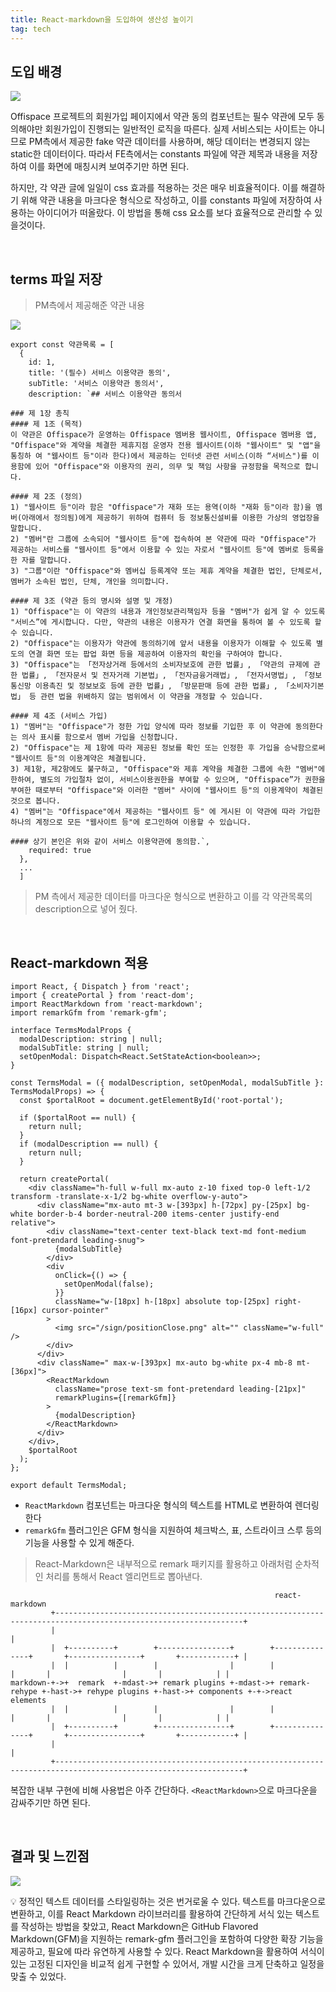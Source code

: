 ```yaml
---
title: React-markdown을 도입하여 생산성 높이기
tag: tech
---
```


## 도입 배경

![](/images/tech/introduction-reactmarkdown/1.png)

Offispace 프로젝트의 회원가입 페이지에서 약관 동의 컴포넌트는 필수 약관에 모두 동의해야만 회원가입이 진행되는 일반적인 로직을 따른다. 실제 서비스되는 사이트는 아니므로 PM측에서 제공한 fake 약관 데이터를 사용하며, 해당 데이터는 변경되지 않는 static한 데이터이다. 따라서 FE측에서는 constants 파일에 약관 제목과 내용을 저장하여 이를 화면에 매칭시켜 보여주기만 하면 된다.

하지만, 각 약관 글에 일일이 css 효과를 적용하는 것은 매우 비효율적이다. 이를 해결하기 위해 약관 내용을 마크다운 형식으로 작성하고, 이를 constants 파일에 저장하여 사용하는 아이디어가 떠올랐다. 이 방법을 통해 css 요소를 보다 효율적으로 관리할 수 있을것이다.

<br />

## terms 파일 저장

> PM측에서 제공해준 약관 내용

![](/images/tech/introduction-reactmarkdown/2.png)

```tsx
export const 약관목록 = [
  {
    id: 1,
    title: '(필수) 서비스 이용약관 동의',
    subTitle: '서비스 이용약관 동의서',
    description: `## 서비스 이용약관 동의서

### 제 1장 총칙
#### 제 1조 (목적)
이 약관은 Offispace가 운영하는 Offispace 멤버용 웹사이트, Offispace 멤버용 앱, "Offispace"와 계약을 체결한 제휴지점 운영자 전용 웹사이트(이하 "웹사이트" 및 "앱"을 통칭하 여 "웹사이트 등"이라 한다)에서 제공하는 인터넷 관련 서비스(이하 “서비스")를 이용함에 있어 "Offispace"와 이용자의 권리, 의무 및 책임 사항을 규정함을 목적으로 합니다.

#### 제 2조 (정의)
1) "웹사이트 등"이라 함은 "Offispace"가 재화 또는 용역(이하 "재화 등"이라 함)을 멤버(아래에서 정의됨)에게 제공하기 위하여 컴퓨터 등 정보통신설비를 이용한 가상의 영업장을 말합니다.
2) "멤버"란 그룹에 소속되어 "웹사이트 등"에 접속하여 본 약관에 따라 "Offispace"가 제공하는 서비스를 "웹사이트 등"에서 이용할 수 있는 자로서 "웹사이트 등"에 멤버로 등록을 한 자를 말합니다.
3) "그룹"이란 "Offispace"와 멤버십 등록계약 또는 제휴 계약을 체결한 법인, 단체로서, 멤버가 소속된 법인, 단체, 개인을 의미합니다.

#### 제 3조 (약관 등의 명시와 설명 및 개정)
1) "Offispace"는 이 약관의 내용과 개인정보관리책임자 등을 "멤버"가 쉽게 알 수 있도록 "서비스”에 게시합니다. 다만, 약관의 내용은 이용자가 연결 화면을 통하여 볼 수 있도록 할 수 있습니다.
2) "Offispace"는 이용자가 약관에 동의하기에 앞서 내용을 이용자가 이해할 수 있도록 별도의 연결 화면 또는 팝업 화면 등을 제공하여 이용자의 확인을 구하여야 합니다.
3) "Offispace"는 「전자상거래 등에서의 소비자보호에 관한 법률」, 「약관의 규제에 관한 법률」, 「전자문서 및 전자거래 기본법」, 「전자금융거래법」, 「전자서명법」, 「정보통신망 이용촉진 및 정보보호 등에 관한 법률」, 「방문판매 등에 관한 법률」, 「소비자기본법」 등 관련 법을 위배하지 않는 범위에서 이 약관을 개정할 수 있습니다.

#### 제 4조 (서비스 가입)
1) "멤버"는 "Offispace"가 정한 가입 양식에 따라 정보를 기입한 후 이 약관에 동의한다는 의사 표시를 함으로서 멤버 가입을 신청합니다.
2) "Offispace"는 제 1항에 따라 제공된 정보를 확인 또는 인정한 후 가입을 승낙함으로써 "웹사이트 등"의 이용계약은 체결됩니다.
3) 제1항, 제2항에도 불구하고, "Offispace"와 제휴 계약을 체결한 그룹에 속한 "멤버"에 한하여, 별도의 가입절차 없이, 서비스이용권한을 부여할 수 있으며, "Offispace”가 권한을 부여한 때로부터 "Offispace"와 이러한 "멤버" 사이에 "웹사이트 등"의 이용계약이 체결된 것으로 봅니다.
4) "멤버"는 "Offispace"에서 제공하는 "웹사이트 등" 에 게시된 이 약관에 따라 가입한 하나의 계정으로 모든 "웹사이트 등"에 로그인하여 이용할 수 있습니다.

#### 상기 본인은 위와 같이 서비스 이용약관에 동의함.`,
    required: true
  },
  ...
  ]

```

> PM 측에서 제공한 데이터를 마크다운 형식으로 변환하고 이를 각 약관목록의 description으로 넣어 줬다.

<br />

## React-markdown 적용

```tsx
import React, { Dispatch } from 'react';
import { createPortal } from 'react-dom';
import ReactMarkdown from 'react-markdown';
import remarkGfm from 'remark-gfm';

interface TermsModalProps {
  modalDescription: string | null;
  modalSubTitle: string | null;
  setOpenModal: Dispatch<React.SetStateAction<boolean>>;
}

const TermsModal = ({ modalDescription, setOpenModal, modalSubTitle }: TermsModalProps) => {
  const $portalRoot = document.getElementById('root-portal');

  if ($portalRoot == null) {
    return null;
  }
  if (modalDescription == null) {
    return null;
  }

  return createPortal(
    <div className="h-full w-full mx-auto z-10 fixed top-0 left-1/2 transform -translate-x-1/2 bg-white overflow-y-auto">
      <div className="mx-auto mt-3 w-[393px] h-[72px] py-[25px] bg-white border-b-4 border-neutral-200 items-center justify-end relative">
        <div className="text-center text-black text-md font-medium font-pretendard leading-snug">
          {modalSubTitle}
        </div>
        <div
          onClick={() => {
            setOpenModal(false);
          }}
          className="w-[18px] h-[18px] absolute top-[25px] right-[16px] cursor-pointer"
        >
          <img src="/sign/positionClose.png" alt="" className="w-full" />
        </div>
      </div>
      <div className=" max-w-[393px] mx-auto bg-white px-4 mb-8 mt-[36px]">
        <ReactMarkdown
          className="prose text-sm font-pretendard leading-[21px]"
          remarkPlugins={[remarkGfm]}
        >
          {modalDescription}
        </ReactMarkdown>
      </div>
    </div>,
    $portalRoot
  );
};

export default TermsModal;
```

- `ReactMarkdown` 컴포넌트는 마크다운 형식의 텍스트를 HTML로 변환하여 렌더링한다
- `remarkGfm` 플러그인은 GFM 형식을 지원하여 체크박스, 표, 스트라이크 스루 등의 기능을 사용할 수 있게 해준다.

> React-Markdown은 내부적으로 remark 패키지를 활용하고 아래처럼 순차적인 처리를 통해서 React 엘리먼트로 뽑아낸다.

```
                                                           react-markdown
         +----------------------------------------------------------------------------------------------------------------+
         |                                                                                                                |
         |  +----------+        +----------------+        +---------------+       +----------------+       +------------+ |
         |  |          |        |                |        |               |       |                |       |            | |
markdown-+->+  remark  +-mdast->+ remark plugins +-mdast->+ remark-rehype +-hast->+ rehype plugins +-hast->+ components +-+->react elements
         |  |          |        |                |        |               |       |                |       |            | |
         |  +----------+        +----------------+        +---------------+       +----------------+       +------------+ |
         |                                                                                                                |
         +----------------------------------------------------------------------------------------------------------------+
```

복잡한 내부 구현에 비해 사용법은 아주 간단하다. `<ReactMarkdown>`으로 마크다운을 감싸주기만 하면 된다.

<br />

## 결과 및 느낀점

![](/images/tech/introduction-reactmarkdown/3.png)

<div className="bg-my-gray py-1 px-2 rounded-xl dark:text-white dark:bg-gray-800">
  💡 정적인 텍스트 데이터를 스타일링하는 것은 번거로울 수 있다. 텍스트를 마크다운으로 변환하고, 이를
  React Markdown 라이브러리를 활용하여 간단하게 서식 있는 텍스트를 작성하는 방법을 찾았고, React
  Markdown은 GitHub Flavored Markdown(GFM)을 지원하는 remark-gfm 플러그인을 포함하여 다양한 확장
  기능을 제공하고, 필요에 따라 유연하게 사용할 수 있다. React Markdown을 활용하여 서식이 있는 고정된
  디자인을 비교적 쉽게 구현할 수 있어서, 개발 시간을 크게 단축하고 일정을 맞출 수 있었다.
</div>
